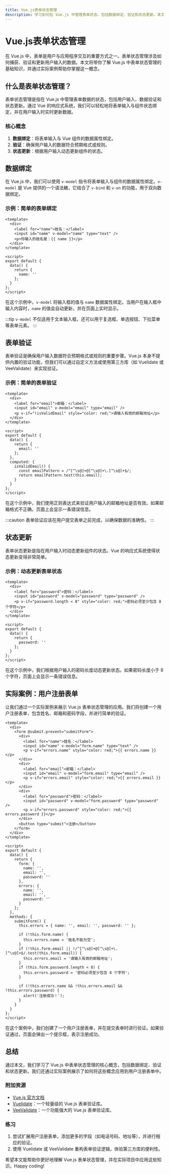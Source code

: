 ```yaml
---
title: Vue.js表单状态管理
description: 学习如何在 Vue.js 中管理表单状态，包括数据绑定、验证和状态更新。本文适合初学者，通过代码示例和实际案例帮助你掌握表单状态管理的核心概念。
---
```


# Vue.js表单状态管理

在 Vue.js 中，表单是用户与应用程序交互的重要方式之一。表单状态管理涉及如何捕获、验证和更新用户输入的数据。本文将带你了解 Vue.js 中表单状态管理的基础知识，并通过实际案例帮助你掌握这一概念。

## 什么是表单状态管理？

表单状态管理是指在 Vue.js 中管理表单数据的状态，包括用户输入、数据验证和状态更新。通过 Vue 的响应式系统，我们可以轻松地将表单输入与组件状态绑定，并在用户输入时实时更新数据。

### 核心概念

1. **数据绑定**：将表单输入与 Vue 组件的数据属性绑定。
2. **验证**：确保用户输入的数据符合预期格式或规则。
3. **状态更新**：根据用户输入动态更新组件的状态。

## 数据绑定

在 Vue.js 中，我们可以使用 `v-model` 指令将表单输入与组件的数据属性绑定。`v-model` 是 Vue 提供的一个语法糖，它结合了 `v-bind` 和 `v-on` 的功能，用于双向数据绑定。

### 示例：简单的表单绑定

```vue
<template>
  <div>
    <label for="name">姓名：</label>
    <input id="name" v-model="name" type="text" />
    <p>你输入的姓名是：{{ name }}</p>
  </div>
</template>

<script>
export default {
  data() {
    return {
      name: ''
    };
  }
};
</script>
```

在这个示例中，`v-model` 将输入框的值与 `name` 数据属性绑定。当用户在输入框中输入内容时，`name` 的值会自动更新，并在页面上实时显示。

:::tip
`v-model` 不仅适用于文本输入框，还可以用于复选框、单选按钮、下拉菜单等表单元素。
:::

## 表单验证

表单验证是确保用户输入数据符合预期格式或规则的重要步骤。Vue.js 本身不提供内置的验证功能，但我们可以通过自定义方法或使用第三方库（如 Vuelidate 或 VeeValidate）来实现验证。

### 示例：简单的表单验证

```vue
<template>
  <div>
    <label for="email">邮箱：</label>
    <input id="email" v-model="email" type="email" />
    <p v-if="!isValidEmail" style="color: red;">请输入有效的邮箱地址</p>
  </div>
</template>

<script>
export default {
  data() {
    return {
      email: ''
    };
  },
  computed: {
    isValidEmail() {
      const emailPattern = /^[^\s@]+@[^\s@]+\.[^\s@]+$/;
      return emailPattern.test(this.email);
    }
  }
};
</script>
```

在这个示例中，我们使用正则表达式来验证用户输入的邮箱地址是否有效。如果邮箱格式不正确，页面上会显示一条错误信息。

:::caution
表单验证应该在用户提交表单之前完成，以确保数据的准确性。
:::

## 状态更新

表单状态更新是指在用户输入时动态更新组件的状态。Vue 的响应式系统使得状态更新变得非常简单。

### 示例：动态更新表单状态

```vue
<template>
  <div>
    <label for="password">密码：</label>
    <input id="password" v-model="password" type="password" />
    <p v-if="password.length < 8" style="color: red;">密码必须至少包含 8 个字符</p>
  </div>
</template>

<script>
export default {
  data() {
    return {
      password: ''
    };
  }
};
</script>
```

在这个示例中，我们根据用户输入的密码长度动态更新状态。如果密码长度小于 8 个字符，页面上会显示一条错误信息。

## 实际案例：用户注册表单

让我们通过一个实际案例来展示 Vue.js 表单状态管理的应用。我们将创建一个用户注册表单，包含姓名、邮箱和密码字段，并进行简单的验证。

```vue
<template>
  <div>
    <form @submit.prevent="submitForm">
      <div>
        <label for="name">姓名：</label>
        <input id="name" v-model="form.name" type="text" />
        <p v-if="errors.name" style="color: red;">{{ errors.name }}</p>
      </div>
      <div>
        <label for="email">邮箱：</label>
        <input id="email" v-model="form.email" type="email" />
        <p v-if="errors.email" style="color: red;">{{ errors.email }}</p>
      </div>
      <div>
        <label for="password">密码：</label>
        <input id="password" v-model="form.password" type="password" />
        <p v-if="errors.password" style="color: red;">{{ errors.password }}</p>
      </div>
      <button type="submit">注册</button>
    </form>
  </div>
</template>

<script>
export default {
  data() {
    return {
      form: {
        name: '',
        email: '',
        password: ''
      },
      errors: {
        name: '',
        email: '',
        password: ''
      }
    };
  },
  methods: {
    submitForm() {
      this.errors = { name: '', email: '', password: '' };

      if (!this.form.name) {
        this.errors.name = '姓名不能为空';
      }
      if (!this.form.email || !/^[^\s@]+@[^\s@]+\.[^\s@]+$/.test(this.form.email)) {
        this.errors.email = '请输入有效的邮箱地址';
      }
      if (this.form.password.length < 8) {
        this.errors.password = '密码必须至少包含 8 个字符';
      }

      if (!this.errors.name && !this.errors.email && !this.errors.password) {
        alert('注册成功！');
      }
    }
  }
};
</script>
```

在这个案例中，我们创建了一个用户注册表单，并在提交表单时进行验证。如果验证通过，页面会弹出一个提示框，表示注册成功。

## 总结

通过本文，我们学习了 Vue.js 中表单状态管理的核心概念，包括数据绑定、验证和状态更新。我们还通过实际案例展示了如何将这些概念应用到用户注册表单中。

### 附加资源

- [Vue.js 官方文档](https://v3.vuejs.org/guide/forms.html)
- [Vuelidate](https://vuelidate.js.org/)：一个轻量级的 Vue.js 表单验证库。
- [VeeValidate](https://vee-validate.logaretm.com/v4/)：一个功能强大的 Vue.js 表单验证库。

### 练习

1. 尝试扩展用户注册表单，添加更多的字段（如电话号码、地址等），并进行相应的验证。
2. 使用 Vuelidate 或 VeeValidate 重构表单验证逻辑，体验第三方库的便利性。

希望本文能帮助你更好地理解 Vue.js 表单状态管理，并在实际项目中应用这些知识。Happy coding!